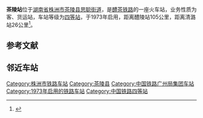{{distinguish|茶岭站}}
{{Infobox China railway station
|车站名称= 茶陵站
|图片=
|图片介绍=
|其他名称= 
|车站拼音= ChaLing
|英文名称= 
|车站代码= 22742<ref>{{Cite web |url=http://yupiao.info/station/%E8%8C%B6%E9%99%B5/ |title=茶陵站 车站资料 |access-date=2015-02-21 |archive-date=2015-02-21 |archive-url=https://web.archive.org/web/20150221193129/http://yupiao.info/station/%E8%8C%B6%E9%99%B5 |dead-url=no }}</ref>
|电报码= CDG
|拼音码= CLI
|车站类型= 客、货运站
|技术性质= 
|业务性质= 
|始建时间= 
|开通运营= 1973年
|车站位置= [[湖南省|湖南省]][[株洲市|株洲市]][[茶陵县|茶陵县]][[思聪街道|思聪街道]]
|坐标= {{Coord|26.81368|N|113.54431|E|format=dms|display=inline,title|type:railwaystation_region:CN}}
|归属= [[广州局集团|广州局集团]]
|使用状态= 使用中
|线路= [[醴茶铁路|醴茶铁路]]
|车站等级= [[四等站_(中鐵)|四等站]]
|月台数目= 
|侧式站台=<!--車站島式月臺的數目，此參數可選-->
|岛式站台=<!--車站月臺面的數目，此參數可選-->
|站台面= 
|股道数目 = 
|正线= 
|到发线= 
|其它线= 
|网站=
 }}
'''茶陵站'''位于[[湖南省|湖南省]][[株洲市|株洲市]][[茶陵县|茶陵县]][[思聪街道|思聪街道]]，是[[醴茶铁路|醴茶铁路]]的一座火车站，业务性质为客、货运站，车站等级为[[四等站_(中鐵)|四等站]]，于1973年启用，距离醴陵站105公里，距离清潞站26公里<ref>{{cite book |title=中国铁路站名词典 |author=孙本祥 编 |publisher=中国铁道出版社 |year=2003 |isbn=9787113039417 |pages=453 }}</ref>。

== 参考文献 ==
{{Reflist|colwidth=30em}}

== 邻近车站 ==

{{Start rail box|[[中国铁路|中国铁路]]}} 
{{s-inop|[[茶陵西站|茶陵西站]]}} 
{{s-line|[[醴茶铁路|醴茶铁路]]}} 
{{s-inop|[[清潞站|清潞站]]}} 
{{End box}} 

{{醴茶铁路}}
{{China-rail-stub}}
[[Category:株洲市铁路车站|Category:株洲市铁路车站]]
[[Category:茶陵县|Category:茶陵县]]
[[Category:中国铁路广州局集团车站|Category:中国铁路广州局集团车站]]
[[Category:1973年启用的铁路车站|Category:1973年启用的铁路车站]]
[[Category:中国铁路四等站|Category:中国铁路四等站]]